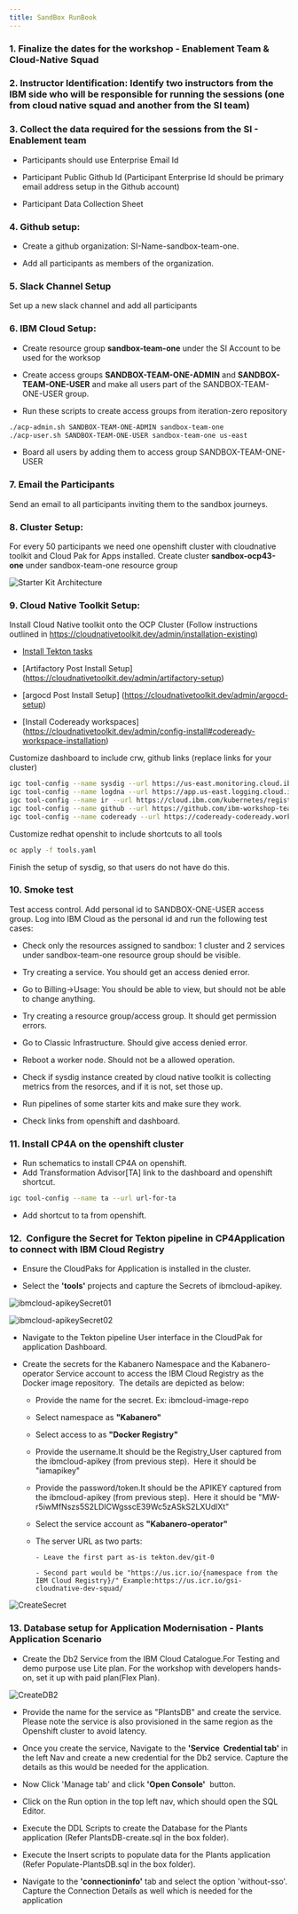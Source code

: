 ```yaml
---
title: SandBox RunBook
---
```


### 1. Finalize the dates for the workshop - Enablement Team & Cloud-Native Squad

### 2.  Instructor Identification: Identify two instructors from the IBM side who will be responsible for running the sessions (one from cloud native squad and another from the SI team)

### 3.  Collect the data required for the sessions from the SI - Enablement team

- Participants should use Enterprise Email Id

- Participant Public Github Id (Participant Enterprise Id should be primary email address setup in the Github account)

- Participant Data Collection Sheet

### 4.  Github setup:

- Create a github organization: SI-Name-sandbox-team-one.

- Add all participants as members of the organization.


### 5. Slack Channel Setup 

Set up a new slack channel and add all participants


### 6. IBM Cloud Setup: 

- Create resource group **sandbox-team-one** under the SI Account to be used for the worksop

- Create access groups **SANDBOX-TEAM-ONE-ADMIN** and **SANDBOX-TEAM-ONE-USER** and make all users part of the SANDBOX-TEAM-ONE-USER group.

- Run these scripts to create access groups from iteration-zero repository
```bash
./acp-admin.sh SANDBOX-TEAM-ONE-ADMIN sandbox-team-one
./acp-user.sh SANDBOX-TEAM-ONE-USER sandbox-team-one us-east
```
- Board all users by adding them to access group SANDBOX-TEAM-ONE-USER 


### 7.  Email the Participants 

Send an email to all participants inviting them to the sandbox journeys.

### 8. Cluster Setup:


For every 50 participants we need one openshift cluster with cloudnative toolkit and Cloud Pak for Apps installed.
Create cluster **sandbox-ocp43-one** under sandbox-team-one resource group

![Starter Kit Architecture](./01SandBoxRunBook.png)

### 9. Cloud Native Toolkit Setup:

Install Cloud Native toolkit onto the OCP Cluster (Follow instructions outlined in https://cloudnativetoolkit.dev/admin/installation-existing)

- [Install Tekton tasks](https://github.com/IBM/ibm-garage-tekton-tasks/tree/master)

- [Artifactory Post Install Setup] (https://cloudnativetoolkit.dev/admin/artifactory-setup)

- [argocd Post Install Setup] (https://cloudnativetoolkit.dev/admin/argocd-setup)

- [Install Codeready workspaces] (https://cloudnativetoolkit.dev/admin/config-install#codeready-workspace-installation)

Customize dashboard to include crw, github links (replace links for your cluster)
```bash
igc tool-config --name sysdig --url https://us-east.monitoring.cloud.ibm.com/api/oauth/openid/IBM/0f42478cb66d4ce0b11c9168b02c5690/e0caebc1-92c0-46a5-b6d0-ef4ba28bd5ed
igc tool-config --name logdna --url https://app.us-east.logging.cloud.ibm.com/ext/ibm-sso/38d0b85d06
igc tool-config --name ir --url https://cloud.ibm.com/kubernetes/registry/main/start
igc tool-config --name github --url https://github.com/ibm-workshop-team-one
igc tool-config --name codeready --url https://codeready-codeready.workshop-ocp43-one-3b1fc50af0b2002f0241bdf5d2432efd-0000.sjc03.containers.appdomain.cloud/dashboard/
```
Customize redhat openshit to include shortcuts to all tools
```bash
oc apply -f tools.yaml
```
Finish the setup of sysdig, so that users do not have do this.


### 10. Smoke test 

Test access control.
Add personal id to SANDBOX-ONE-USER access group. 
Log into IBM Cloud as the personal id and run the following test cases:

- Check only the resources assigned to sandbox: 1 cluster and 2 services under sandbox-team-one resource group should be visible.

- Try creating a service. You should get an access denied error.

- Go to Billing->Usage: You should be able to view, but should not be able to change anything.

- Try creating a resource group/access group. It should get permission errors.

- Go to Classic Infrastructure. Should give access denied error.

- Reboot a worker node. Should not be a allowed operation.

- Check if sysdig instance created by cloud native toolkit is collecting metrics from the resorces, and if it is not, set those up.

- Run pipelines of some starter kits and make sure they work.

- Check links from openshift and dashboard.


### 11. Install CP4A on the openshift cluster

- Run schematics to install CP4A on openshift.
- Add Transformation Advisor[TA] link to the dashboard and openshift shortcut.
```bash
igc tool-config --name ta --url url-for-ta
```
- Add shortcut to ta from openshift.


### 12.  Configure the Secret for Tekton pipeline in CP4Application to connect with IBM Cloud Registry

- Ensure the CloudPaks for Application is installed in the cluster.

- Select the **'tools'** projects and capture the Secrets of ibmcloud-apikey. 

![ibmcloud-apikeySecret01](./02SandboxRunBook.png)

![ibmcloud-apikeySecret02](./03SandBoxRunBook.png)

- Navigate to the Tekton pipeline User interface in the CloudPak for application Dashboard.

- Create the secrets for the Kabanero Namespace and the Kabanero-operator Service account to access the IBM Cloud Registry as the Docker image repository.  
  The details are depicted  as below:

    - Provide the name for the secret. Ex: ibmcloud-image-repo

    - Select namespace as **"Kabanero"**

    - Select access to as **"Docker Registry"**

    - Provide the username.It should be the Registry_User captured from the ibmcloud-apikey (from previous step).  Here it should be "iamapikey"

    - Provide the password/token.It should be the APIKEY captured from the ibmcloud-apikey (from previous step).  Here it should be "MW-r5iwMfNszs5S2LDICWgsscE39Wc5zASkS2LXUdlXt"

    - Select the service account as **"Kabanero-operator"**

    - The server URL as two parts:

          - Leave the first part as-is tekton.dev/git-0

          - Second part would be "https://us.icr.io/{namespace from the IBM Cloud Registry}/" Example:https://us.icr.io/gsi-cloudnative-dev-squad/

![CreateSecret](./04SandboxRunBook.png)

### 13. Database setup for Application Modernisation - Plants Application Scenario

- Create the Db2 Service from the IBM Cloud Catalogue.For Testing and demo purpose use Lite plan. For the workshop with developers hands-on, set it up with paid plan(Flex Plan).

![CreateDB2](./05SandBoxRunBook.png)
- Provide the name for the service as "PlantsDB" and create the service.  Please note the service is also provisioned in the same region as the Openshift cluster to avoid latency.

- Once you create the service, Navigate to the **'Service  Credential tab'** in the left Nav and create a new credential for the Db2 service. Capture the details as this would be needed for the application.

- Now Click 'Manage tab' and click **'Open Console'**  button.

- Click on the Run option in the top left nav, which should open the SQL Editor.

- Execute the DDL Scripts to create the Database for the Plants application (Refer PlantsDB-create.sql in the box folder).

- Execute the Insert scripts to populate data for the Plants application (Refer Populate-PlantsDB.sql in the box folder).

- Navigate to the **'connectioninfo'** tab and select the option 'without-sso'. Capture the Connection Details as well which is needed for the application




